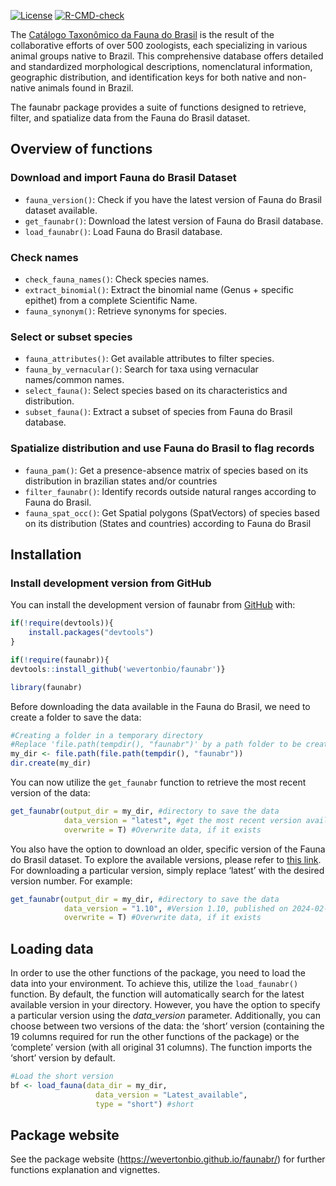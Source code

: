
<!-- README.md is generated from README.Rmd. Please edit that file -->

<!-- # florabr <img src="man/figures/logo.png" align="right" width="20%" height="20%"/> -->

<!-- badges: start -->

[![License](https://img.shields.io/badge/license-GPL%20(%3E=%203)-lightgrey.svg?style=flat)](http://www.gnu.org/licenses/gpl-3.0.html)
[![R-CMD-check](https://github.com/wevertonbio/faunabr/actions/workflows/R-CMD-check.yaml/badge.svg)](https://github.com/wevertonbio/faunabr/actions/workflows/R-CMD-check.yaml)
<!-- badges: end -->

The [Catálogo Taxonômico da Fauna do Brasil](http://fauna.jbrj.gov.br/fauna) is the result of the collaborative efforts of over 500 zoologists, each specializing in various animal groups native to Brazil. This comprehensive database offers detailed and standardized morphological descriptions, nomenclatural information, geographic distribution, and identification keys for both native and non-native animals found in Brazil.

The faunabr package provides a suite of functions designed to retrieve, filter, and spatialize data from the Fauna do Brasil dataset.

## Overview of functions

### Download and import Fauna do Brasil Dataset

- `fauna_version()`: Check if you have the latest version of Fauna do
  Brasil dataset available.
- `get_faunabr()`: Download the latest version of Fauna do Brasil
  database.
- `load_faunabr()`: Load Fauna do Brasil database.

### Check names

- `check_fauna_names()`: Check species names.
- `extract_binomial()`: Extract the binomial name (Genus + specific epithet)
  from a complete Scientific Name.
- `fauna_synonym()`: Retrieve synonyms for species.

### Select or subset species

- `fauna_attributes()`: Get available attributes to filter species.
- `fauna_by_vernacular()`: Search for taxa using vernacular names/common names.
- `select_fauna()`: Select species based on its characteristics and
  distribution.
- `subset_fauna()`: Extract a subset of species from Fauna do Brasil database.

### Spatialize distribution and use Fauna do Brasil to flag records

- `fauna_pam()`: Get a presence-absence matrix of species based on its 
distribution in brazilian states and/or countries
- `filter_faunabr()`: Identify records outside natural ranges according
  to Fauna do Brasil.
- `fauna_spat_occ()`: Get Spatial polygons (SpatVectors) of species based
  on its distribution (States and countries) according to Fauna do Brasil

## Installation

### Install development version from GitHub

You can install the development version of faunabr from
[GitHub](https://github.com/wevertonbio/faunabr) with:

``` r
if(!require(devtools)){
    install.packages("devtools")
}

if(!require(faunabr)){
devtools::install_github('wevertonbio/faunabr')}

library(faunabr)
```

Before downloading the data available in the Fauna do Brasil, we need to
create a folder to save the data:

``` r
#Creating a folder in a temporary directory
#Replace 'file.path(tempdir(), "faunabr")' by a path folder to be create in your computer
my_dir <- file.path(file.path(tempdir(), "faunabr"))
dir.create(my_dir)
```

You can now utilize the `get_faunabr` function to retrieve the most recent 
version of the data:

``` r
get_faunabr(output_dir = my_dir, #directory to save the data
            data_version = "latest", #get the most recent version available
            overwrite = T) #Overwrite data, if it exists
```

You also have the option to download an older, specific version of the Fauna do 
Brasil dataset. To explore the available versions, please refer to
[this link](https://ipt.jbrj.gov.br/jbrj/resource?r=catalogo_taxonomico_da_fauna_do_brasil).
For downloading a particular version, simply replace ‘latest’ with the
desired version number. For example:

``` r
get_faunabr(output_dir = my_dir, #directory to save the data
            data_version = "1.10", #Version 1.10, published on 2024-02-01
            overwrite = T) #Overwrite data, if it exists
```

## Loading data

In order to use the other functions of the package, you need to load the
data into your environment. To achieve this, utilize the `load_faunabr()` 
function. By default, the function will automatically search for the latest 
available version in your directory. However, you have the option to specify a 
particular version using the *data_version* parameter. Additionally, you can 
choose between two versions of the data: the ‘short’ version (containing the 19
columns required for run the other functions of the package) or the ‘complete’ 
version (with all original 31 columns). The function imports the ‘short’ version
by default.

``` r
#Load the short version
bf <- load_fauna(data_dir = my_dir,
                   data_version = "Latest_available",
                   type = "short") #short
```

## Package website

See the package website (<https://wevertonbio.github.io/faunabr/>) for
further functions explanation and vignettes.
